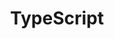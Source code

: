 ---
title: TypeScript
description: A guide for using the TerraScale SDK with TypeScript
sidebar:
  # Set a custom order for the link (lower numbers are displayed higher up)
  order: 12
  # Add a badge to the link
  badge:
    text: New
    variant: tip
---